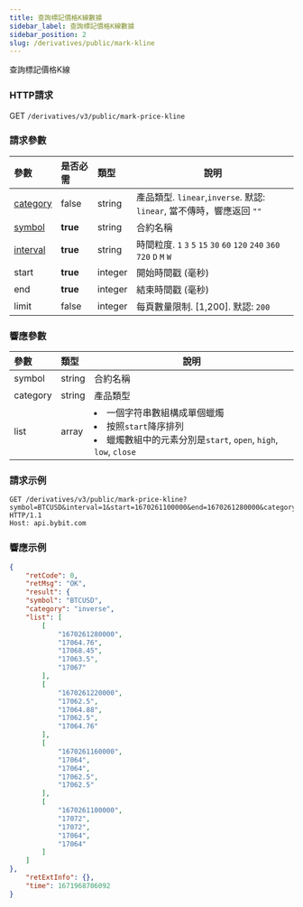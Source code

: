 ```yaml
---
title: 查詢標記價格K線數據
sidebar_label: 查詢標記價格K線數據
sidebar_position: 2
slug: /derivatives/public/mark-kline
---
```


查詢標記價格K線

### HTTP請求
GET `/derivatives/v3/public/mark-price-kline`

### 請求參數
| 參數 | 是否必需 | 類型 | 說明|
|:----- |:-------|:-----|------ |
|[category](../enum#category) |false |string |產品類型. `linear`,`inverse`. 默認: `linear`, 當不傳時，響應返回 `""`|
|[symbol](../enum#symbol) |<b>true</b> |string |合約名稱|
|[interval](../enum#interval) |<b>true</b> |string |時間粒度. `1` `3` `5` `15` `30` `60` `120` `240` `360` `720` `D` `M` `W`  |
|start |<b>true</b> |integer |開始時間戳 (毫秒)|
|end |<b>true</b> |integer |結束時間戳 (毫秒)|
|limit |false |integer |每頁數量限制. [1,200]. 默認: `200` |

### 響應參數
| 參數 | 類型 | 說明|
|:----- |:-----|----- |
|symbol |string |合約名稱 |
|category |string |產品類型|
|list |array |<li>一個字符串數組構成單個蠟燭</li><li>按照`start`降序排列</li><li>蠟燭數組中的元素分別是`start`, `open`, `high`, `low`, `close`</li> |

### 請求示例

<Tabs>
<TabItem value="console-inverse" label="inverse">

```http
GET /derivatives/v3/public/mark-price-kline?symbol=BTCUSD&interval=1&start=1670261100000&end=1670261280000&category=inverse HTTP/1.1
Host: api.bybit.com
```

</TabItem>
</Tabs>

### 響應示例

<Tabs>
<TabItem value="js inverse" label="inverse">

```json
{
    "retCode": 0,
    "retMsg": "OK",
    "result": {
    "symbol": "BTCUSD",
    "category": "inverse",
    "list": [
        [
            "1670261280000",
            "17064.76",
            "17068.45",
            "17063.5",
            "17067"
        ],
        [
            "1670261220000",
            "17062.5",
            "17064.88",
            "17062.5",
            "17064.76"
        ],
        [
            "1670261160000",
            "17064",
            "17064",
            "17062.5",
            "17062.5"
        ],
        [
            "1670261100000",
            "17072",
            "17072",
            "17064",
            "17064"
        ]
    ]
},
    "retExtInfo": {},
    "time": 1671968706092
}
```
</TabItem>
</Tabs>